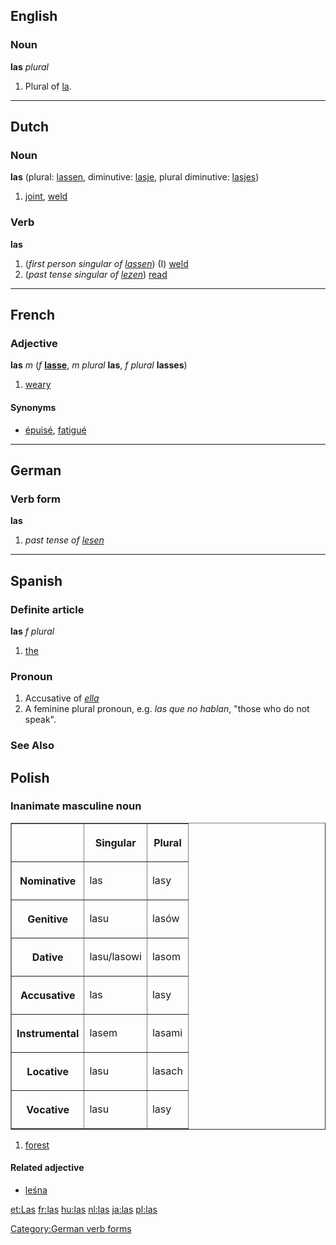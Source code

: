 ==English==
===Noun===
'''las''' ''plural''

#Plural of [[la]].
----

==Dutch==
===Noun===
'''las''' (plural: [[lassen]], diminutive: [[lasje]], plural diminutive: [[lasjes]])

#[[joint]], [[weld]]

===Verb===
'''las'''

#(''first person singular of [[lassen]]'') (I) [[weld]]
#(''past tense singular of [[lezen]]'') [[read]]
----

==French==
===Adjective===
'''las''' ''m'' (''f'' '''[[lasse]]''', ''m plural'' '''las''', ''f plural'' '''lasses''')

#[[weary]]

====Synonyms====
*[[épuisé]], [[fatigué]]

----

==German==
===Verb form===
'''las'''

# ''past tense of [[lesen]]''
[[Category:German verb forms]]

----

==Spanish==
===Definite article===
'''las''' ''f plural''

#[[the]]
===Pronoun===
# Accusative of ''[[ella]]''
# A feminine plural pronoun, e.g. ''las que no hablan'', "those who do not speak".
===See Also===
{{Spanish pronoun}}

==Polish==
===Inanimate masculine noun===
<table border=1>
<tr><th><th>Singular<th>Plural</tr>
<tr><th>Nominative<td>las<td>lasy</tr>
<tr><th>Genitive<td>lasu<td>lasów</tr>
<tr><th>Dative<td>lasu/lasowi<td>lasom</tr>
<tr><th>Accusative<td>las<td>lasy</tr>
<tr><th>Instrumental<td>lasem<td>lasami</tr>
<tr><th>Locative<td>lasu<td>lasach</tr>
<tr><th>Vocative<td>lasu<td>lasy</tr>
</table>

#[[forest]]

====Related adjective====
*[[leśna]]

[[et:Las]]
[[fr:las]]
[[hu:las]]
[[nl:las]]
[[ja:las]]
[[pl:las]]
